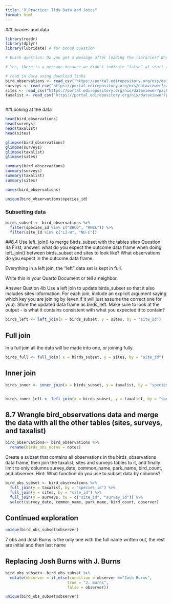```yaml
---
title: "R Practice: Tidy Data and Joins"
format: html
---
```


##Libraries and data

```r
library(readr)
library(dplyr)
library(lubridate) # for bonus question

# Quick question: Do you get a message after loading the libraries? What is it telling you? Talk to your neighbor about it or write a note in your qmd.

# Yes, there is a message because we didn't indicate "false" at start up. It is telling us about the package lubridate that has been loaded. 
```
```r

# read in data using download links
bird_observations <- read_csv("https://portal.edirepository.org/nis/dataviewer?packageid=knb-lter-cap.256.10&entityid=53edaa7a0e083013d9bf20322db1780e")
surveys <- read_csv("https://portal.edirepository.org/nis/dataviewer?packageid=knb-lter-cap.256.10&entityid=b2466fa5cb5ed7ee1ea91398fc291c59")
sites <- read_csv("https://portal.edirepository.org/nis/dataviewer?packageid=knb-lter-cap.256.10&entityid=81bf72420e69077097fb0790dcdc63a6")
taxalist <- read_csv("https://portal.edirepository.org/nis/dataviewer?packageid=knb-lter-cap.256.10&entityid=58f863b7e3066e68536a9cacdc7bd58e")



```

##Looking at the data

```r
head(bird_observations)
head(surveys)
head(taxalist)
head(sites)

glimpse(bird_observations)
glimpse(surveys)
glimpse(taxalist)
glimpse(sites)

summary(bird_observations)
summary(surveys)
summary(taxalist)
summary(sites)

names(bird_observations)

unique(bird_observations$species_id)

```


### Subsetting data


```r
birds_subset <- bird_observations %>% 
  filter(species_id %in% c("BHCO", "RWBL")) %>% 
  filter(site_id %in% c("LI-W", "NU-C"))
```



##8.4 Use left_join() to merge birds_subset with the tables sites
Question 4a
First, answer: what do you expect the outcome data frame when doing left_join() between birds_subset and sites to look like? What observations do you expect in the outcome data frame.

Everything in a left join, the "left" data set is kept in full. 

Write this in your Quarto Document or tell a neighbor.

Answer
Qustion 4b
Use a left join to update birds_subset so that it also includes sites information. For each join, include an explicit argument saying which key you are joining by (even if it will just assume the correct one for you). Store the updated data frame as birds_left. Make sure to look at the output - is what it contains consistent with what you expected it to contain?

```r



birds_left <- left_join(x = birds_subset, y = sites, by = "site_id")

```





## Full join


In a full join all the data will be made into one, or joining fully. 

```r

birds_full <- full_join( x = birds_subset, y = sites, by = "site_id")

```



## Inner join



```r
birds_inner <- inner_join(x = birds_subset, y = taxalist, by = "species_id" )


birds_inner_left <- left_join(x = birds_subset, y = taxalist, by = "species_id")

```

## 8.7 Wrangle bird_observations data and merge the data with all the other tables (sites, surveys, and taxalist)


```r
bird_observations<- bird_observations %>% 
  rename(birds_obs_notes = notes)

```



Create a subset that contains all observations in the birds_observations data frame,
then join the taxalist, sites and surveys tables to it,
and finally limit to only columns survey_date, common_name, park_name, bird_count, and observer.
Hint: What function do you use to subset data by columns?

```r

bird_obs_subset <- bird_observations %>% 
  full_join(y = taxalist, by = "species_id") %>% 
  full_join(y = sites, by = "site_id") %>% 
  full_join(y = surveys, by = c("site_id", "survey_id")) %>%  
  select(survey_date, common_name, park_name, bird_count, observer)

```

## Continued exploration

```r

unique(bird_obs_subset$observer)

```


7 obs and Josh Burns is the only one with the full name written out, the rest are initial and then last name

## Replacing Josh Burns with J. Burns

```r
bird_obs_subset<- bird_obs_subset %>% 
  mutate(observer = if_else(condition = observer =="Josh Burns", 
                           true = "J. Burns",
                           false = observer)) 

unique(bird_obs_subset$observer)

```




